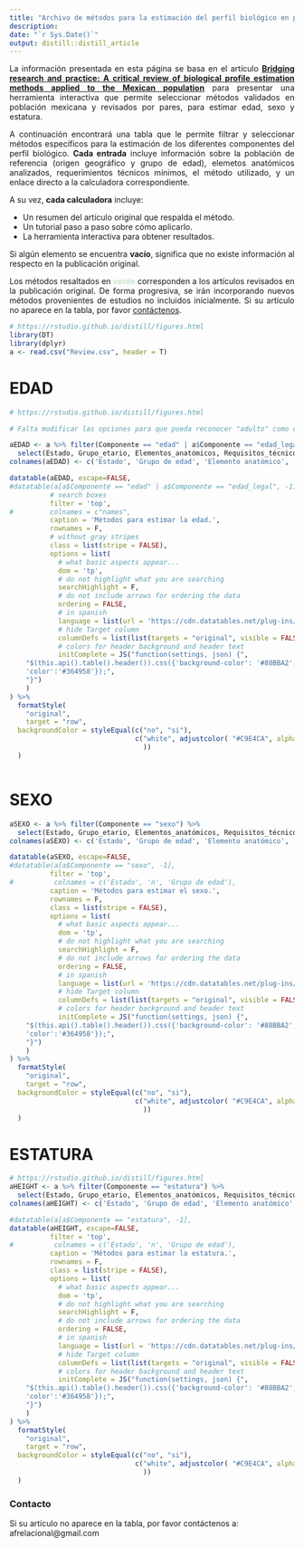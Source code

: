 ```yaml
---
title: "Archivo de métodos para la estimación del perfil biológico en población mexicana"
description: 
date: "`r Sys.Date()`"
output: distill::distill_article
---
```


<div style="text-align: justify"> La información presentada en esta página se basa en el artículo **<a href="https://www.sciencedirect.com/science/article/pii/S1355030625000449" target="_blank">Bridging research and practice: A critical review of biological profile estimation methods applied to the Mexican population</a>** para presentar una herramienta interactiva que permite seleccionar métodos validados en población mexicana y revisados por pares, para estimar edad, sexo y estatura.    

A continuación encontrará una tabla que le permite filtrar y seleccionar métodos específicos para la estimación de los diferentes componentes del perfil biológico. **Cada entrada** incluye información sobre la población de referencia (origen geográfico y grupo de edad), elemetos anatómicos analizados, requerimientos técnicos mínimos, el método utilizado, y un enlace directo a la calculadora correspondiente. 

A su vez, **cada calculadora** incluye:    

* Un resumen del artículo original que respalda el método.    
* Un tutorial paso a paso sobre cómo aplicarlo.    
* La herramienta interactiva para obtener resultados.    


Si algún elemento se encuentra **vacío**, significa que no existe información al respecto en la publicación original.    

Los métodos resaltados en **<span style="color:#C9E4CA">verde</span>** corresponden a los artículos revisados en la publicación original. De forma progresiva, se irán incorporando nuevos métodos provenientes de estudios no incluidos inicialmente. Si su artículo no aparece en la tabla, por favor <a href="https://antropologia-relacional.github.io/forense/feedback.html" target="_blank">contáctenos</a>.</div> 




```r
# https://rstudio.github.io/distill/figures.html
library(DT)
library(dplyr)
a <- read.csv("Review.csv", header = T)

```



# EDAD 

```r
# https://rstudio.github.io/distill/figures.html

# Falta modificar las opciones para que pueda reconocer "adulto" como diferente de "subadulto".

aEDAD <- a %>% filter(Componente == "edad" | a$Componente == "edad_legal") %>%
  select(Estado, Grupo_etario, Elementos_anatómicos, Requisitos_técnicos, Método, original, Calculadora)
colnames(aEDAD) <- c('Estado', 'Grupo de edad', 'Elemento anatómico', 'Requisitos técnicos', 'Método', 'original', "Calculadora")

datatable(aEDAD, escape=FALSE,
#datatable(a[a$Componente == "edad" | a$Componente == "edad_legal", -1], 
          # search boxes
          filter = 'top',
#         colnames = c"names",
          caption = 'Métodos para estimar la edad.',
          rownames = F, 
          # without gray stripes 
          class = list(stripe = FALSE),
          options = list(
            # what basic aspects appear...
            dom = 'tp', 
            # do not highlight what you are searching
            searchHighlight = F, 
            # do not include arrows for ordering the data
            ordering = FALSE,
            # in spanish
            language = list(url = 'https://cdn.datatables.net/plug-ins/1.10.11/i18n/Spanish.json'),
            # hide Target column
            columnDefs = list(list(targets = "original", visible = FALSE)),
            # colors for header background and header text
            initComplete = JS("function(settings, json) {",
    "$(this.api().table().header()).css({'background-color': '#88BBA2',
    'color':'#364958'});",
    "}")
    )
) %>%
  formatStyle(
    "original",
    target = "row",
  backgroundColor = styleEqual(c("no", "si"), 
                               c("white", adjustcolor( "#C9E4CA", alpha.f = 0.3)
                                 ))
  )



```




# SEXO 

```r

aSEXO <- a %>% filter(Componente == "sexo") %>%
  select(Estado, Grupo_etario, Elementos_anatómicos, Requisitos_técnicos, Método, original, Calculadora)
colnames(aSEXO) <- c('Estado', 'Grupo de edad', 'Elemento anatómico', 'Requisitos técnicos', 'Método', 'original', "Calculadora")

datatable(aSEXO, escape=FALSE,
#datatable(a[a$Componente == "sexo", -1], 
          filter = 'top',
#          colnames = c('Estado', 'n', 'Grupo de edad'),
          caption = 'Métodos para estimar el sexo.',
          rownames = F, 
          class = list(stripe = FALSE),
          options = list(
            # what basic aspects appear...
            dom = 'tp', 
            # do not highlight what you are searching
            searchHighlight = F, 
            # do not include arrows for ordering the data
            ordering = FALSE,
            # in spanish
            language = list(url = 'https://cdn.datatables.net/plug-ins/1.10.11/i18n/Spanish.json'),
            # hide Target column
            columnDefs = list(list(targets = "original", visible = FALSE)),
            # colors for header background and header text
            initComplete = JS("function(settings, json) {",
    "$(this.api().table().header()).css({'background-color': '#88BBA2',
    'color':'#364958'});",
    "}")
    )
) %>%
  formatStyle(
    "original",
    target = "row",
  backgroundColor = styleEqual(c("no", "si"), 
                               c("white", adjustcolor( "#C9E4CA", alpha.f = 0.3)
                                 ))
  )
```


# ESTATURA 

```r
# https://rstudio.github.io/distill/figures.html
aHEIGHT <- a %>% filter(Componente == "estatura") %>%
  select(Estado, Grupo_etario, Elementos_anatómicos, Requisitos_técnicos, Método, original, Calculadora)
colnames(aHEIGHT) <- c('Estado', 'Grupo de edad', 'Elemento anatómico', 'Requisitos técnicos', 'Método', 'original', "Calculadora")

#datatable(a[a$Componente == "estatura", -1], 
datatable(aHEIGHT, escape=FALSE,
          filter = 'top',
#          colnames = c('Estado', 'n', 'Grupo de edad'),
          caption = 'Métodos para estimar la estatura.',
          rownames = F, 
          class = list(stripe = FALSE),
          options = list(
            # what basic aspects appear...
            dom = 'tp', 
            # do not highlight what you are searching
            searchHighlight = F, 
            # do not include arrows for ordering the data
            ordering = FALSE,
            # in spanish
            language = list(url = 'https://cdn.datatables.net/plug-ins/1.10.11/i18n/Spanish.json'),
            # hide Target column
            columnDefs = list(list(targets = "original", visible = FALSE)),
            # colors for header background and header text
            initComplete = JS("function(settings, json) {",
    "$(this.api().table().header()).css({'background-color': '#88BBA2',
    'color':'#364958'});",
    "}")
    )
) %>%
  formatStyle(
    "original",
    target = "row",
  backgroundColor = styleEqual(c("no", "si"), 
                               c("white", adjustcolor( "#C9E4CA", alpha.f = 0.3)
                                 ))
  )
```




### Contacto
Si su artículo no aparece en la tabla, por favor contáctenos a: afrelacional@gmail.com




